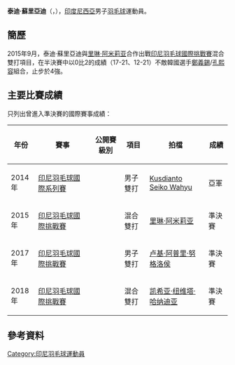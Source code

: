 {{Expand|time=2017-01-22T14:09:59+00:00}}
{{Infobox 羽球選手
| playername              = 泰迪·蘇里亞迪<br/>{{lang|id|Tedi Supriadi}}
| image                   = 
| size                    = 
| caption                 = 
| birth_name              = 
| date_of_birth           = {{birth_date_and_age|1996|1|26}}
| place_of_birth          = {{INA}}
| height                  = 
| weight                  = 
| event                   = 男子雙打、混合雙打
| country                 = {{INA}}
| years_active            = 
| handedness              = 
| coach                   = 
| highest_ranking         = 第188位（男雙-[[卢基·阿普里·努格洛侯|努格洛侯]]）
| date_of_highest_ranking = 2016年11月24日<ref name="ranking">[http://bwfcontent.tournamentsoftware.com/ranking/player.aspx?id=12375&player=330577 BWF World Ranking - Ranking of Tedi SUPRIADI (87310)]{{en}}</ref>
| current_ranking         = 第201位（男雙-[[卢基·阿普里·努格洛侯|努格洛侯]]）<br/>第566位（混雙-[[凯希亚·纽维塔·哈纳迪亚|哈纳迪亚]]）
| date_of_current_ranking = 2017年1月19日<ref>[http://bwfcontent.tournamentsoftware.com/ranking/category.aspx?id=12706&category=474 BWF World Ranking - BWF世界排名榜 (1/19/2017) - Men's Doubles]{{en}}</ref><ref>[http://bwfcontent.tournamentsoftware.com/ranking/category.aspx?id=12706&category=476 BWF World Ranking - BWF世界排名榜 (1/19/2017) - Mixed Doubles]</ref>
| played                  = 22勝–19負（男雙）<br/>22勝－11負（混雙）
| titles                  = 
| bwf_profile             = 38F3D9BE-42E2-4CDD-B2E6-B2CF7182A671
| bwf_id                  = 87310
| updated                 = 2017年1月19日
}}
{{MedalTableTop|width=286px}}
{{MedalSport | 男子[[羽毛球|羽毛球]]}}
{{MedalCountry | {{INA}}}}
{{MedalBottom}}
'''泰迪·蘇里亞迪'''（{{lang-id|Tedi Supriadi}}，{{bd|1996年|1月26日||}}），[[印度尼西亞|印度尼西亞]]男子[[羽毛球|羽毛球]]運動員。

== 簡歷 ==
2015年9月，泰迪·蘇里亞迪與[[里琳·阿米莉亚|里琳·阿米莉亚]]合作出戰[[2015年印度尼西亞羽毛球國際挑戰賽|印尼羽毛球國際挑戰賽]]混合雙打項目，在半決賽中以0比2的成績（17-21、12-21）不敵韓國選手[[鄭義錫|鄭義錫]]/[[孔熙容|孔熙容]]組合，止步於4強。

== 主要比賽成績 ==
只列出曾進入準決賽的國際賽事成績：
{| class=wikitable style="text-align:center; font-size:small;" 
!width="50"|年份
!width="180"|賽事
!width="80"|公開賽級別
!width="60"|項目
!width="150"|拍檔
!width="50"|成績
|-
!rowspan="1"|2014年
|[[2014年印度尼西亞羽毛球國際系列賽|印尼羽毛球國際系列賽]]
|{{BWFIS}}
|男子雙打
|[[Kusdianto_Seiko_Wahyu|Kusdianto Seiko Wahyu]]
|bgcolor="silver"|亞軍
|-
!rowspan="1"|2015年
|[[2015年印度尼西亞羽毛球國際挑戰賽|印尼羽毛球國際挑戰賽]]
|{{BWFIC}}
|混合雙打
|[[里琳·阿米莉亚|里琳·阿米莉亚]]
|bgcolor="#b8860b"|準決賽
|-
!rowspan="1"|2017年
|[[2017年印度尼西亞羽毛球國際挑戰賽|印尼羽毛球國際挑戰賽]]
|{{BWFIC}}
|男子雙打
|[[卢基·阿普里·努格洛侯|卢基·阿普里·努格洛侯]]
|bgcolor="#b8860b"|準決賽
|-
!rowspan="1"|2018年
|[[2018年印度尼西亞羽毛球國際挑戰賽|印尼羽毛球國際挑戰賽]]
|{{BWFIC}}
|混合雙打
|[[凯希亚·纽维塔·哈纳迪亚|凯希亚·纽维塔·哈纳迪亚]]
|bgcolor="#b8860b"|準決賽
|}
{{BWF賽事級別索引}}

== 參考資料 ==
{{reflist}}

{{DEFAULTSORT:Supriadi, Tedi}}
[[Category:印尼羽毛球運動員|Category:印尼羽毛球運動員]]